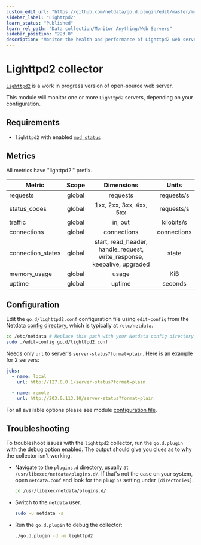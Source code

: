```yaml
---
custom_edit_url: "https://github.com/netdata/go.d.plugin/edit/master/modules/lighttpd2/README.md"
sidebar_label: "Lighttpd2"
learn_status: "Published"
learn_rel_path: "Data collection/Monitor Anything/Web Servers"
sidebar_position: "223.0"
description: "Monitor the health and performance of Lighttpd2 web servers with zero configuration, per-second metric granularity, and interactive visualizations."
---
```



# Lighttpd2 collector

[`Lighttpd2`](https://redmine.lighttpd.net/projects/lighttpd2) is a work in progress version of open-source web server.

This module will monitor one or more `Lighttpd2` servers, depending on your configuration.

## Requirements

- `lighttpd2` with enabled [`mod_status`](https://doc.lighttpd.net/lighttpd2/mod_status.html)

## Metrics

All metrics have "lighttpd2." prefix.

| Metric            | Scope  |                               Dimensions                                |    Units    |
|-------------------|:------:|:-----------------------------------------------------------------------:|:-----------:|
| requests          | global |                                requests                                 | requests/s  |
| status_codes      | global |                         1xx, 2xx, 3xx, 4xx, 5xx                         | requests/s  |
| traffic           | global |                                 in, out                                 | kilobits/s  |
| connections       | global |                               connections                               | connections |
| connection_states | global | start, read_header, handle_request, write_response, keepalive, upgraded |    state    |
| memory_usage      | global |                                  usage                                  |     KiB     |
| uptime            | global |                                 uptime                                  |   seconds   |

## Configuration

Edit the `go.d/lighttpd2.conf` configuration file using `edit-config` from the
Netdata [config directory](https://learn.netdata.cloud/docs/configure/nodes), which is typically at `/etc/netdata`.

```bash
cd /etc/netdata # Replace this path with your Netdata config directory
sudo ./edit-config go.d/lighttpd2.conf
```

Needs only `url` to server's `server-status?format=plain`. Here is an example for 2 servers:

```yaml
jobs:
  - name: local
    url: http://127.0.0.1/server-status?format=plain

  - name: remote
    url: http://203.0.113.10/server-status?format=plain
```

For all available options please see
module [configuration file](https://github.com/netdata/go.d.plugin/blob/master/config/go.d/lighttpd2.conf).

## Troubleshooting

To troubleshoot issues with the `lighttpd2` collector, run the `go.d.plugin` with the debug option enabled. The output
should give you clues as to why the collector isn't working.

- Navigate to the `plugins.d` directory, usually at `/usr/libexec/netdata/plugins.d/`. If that's not the case on
  your system, open `netdata.conf` and look for the `plugins` setting under `[directories]`.

  ```bash
  cd /usr/libexec/netdata/plugins.d/
  ```

- Switch to the `netdata` user.

  ```bash
  sudo -u netdata -s
  ```

- Run the `go.d.plugin` to debug the collector:

  ```bash
  ./go.d.plugin -d -m lighttpd2
  ```
